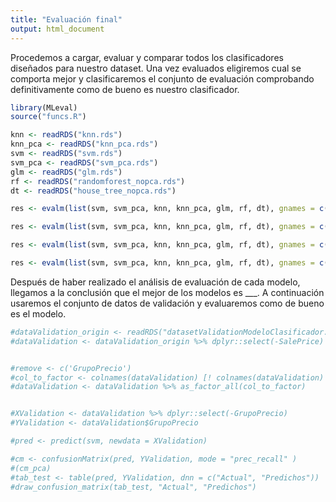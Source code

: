 ---
title: "Evaluación final"
output: html_document
---

Procedemos a cargar, evaluar y comparar todos los clasificadores diseñados para nuestro dataset. Una vez evaluados eligiremos cual se comporta mejor y clasificaremos el conjunto de evaluación comprobando definitivamente como de bueno es nuestro clasificador. 

```{r}
library(MLeval)
source("funcs.R")

knn <- readRDS("knn.rds")
knn_pca <- readRDS("knn_pca.rds")
svm <- readRDS("svm.rds")
svm_pca <- readRDS("svm_pca.rds")
glm <- readRDS("glm.rds")
rf <- readRDS("randomforest_nopca.rds")
dt <- readRDS("house_tree_nopca.rds")
```


```{r ,echo=FALSE,message=FALSE, warning=FALSE, fig.height=18, fig.width=18}
res <- evalm(list(svm, svm_pca, knn, knn_pca, glm, rf, dt), gnames = c('svm','svm_pca','knn', 'knn_pca', 'glm','rf', 'dt'),rlinethick=0.8,fsize=30, showplots = TRUE , bins=20, plots = c("prg"))

```

```{r ,echo=FALSE,message=FALSE, warning=FALSE, fig.height=18, fig.width=18}
res <- evalm(list(svm, svm_pca, knn, knn_pca, glm, rf, dt), gnames = c('svm','svm_pca','knn', 'knn_pca', 'glm','rf', 'dt'),rlinethick=0.8,fsize=30, optimise="MCC", showplots = TRUE , bins=20, plots = c("pr"))

```

```{r ,echo=FALSE,message=FALSE, warning=FALSE, fig.height=18, fig.width=18}
res <- evalm(list(svm, svm_pca, knn, knn_pca, glm, rf, dt), gnames = c('svm','svm_pca','knn', 'knn_pca', 'glm','rf', 'dt'),rlinethick=0.8,fsize=30, optimise="MCC", showplots = TRUE , bins=20, plots = c("r"))

```

```{r ,echo=FALSE,message=FALSE, warning=FALSE, fig.height=18, fig.width=18}
res <- evalm(list(svm, svm_pca, knn, knn_pca, glm, rf, dt), gnames = c('svm','svm_pca','knn', 'knn_pca', 'glm','rf', 'dt'),rlinethick=0.8,fsize=30, optimise="MCC", showplots = TRUE , bins=20, plots = c("cc"))

```

Después de haber realizado el análisis de evaluación de cada modelo, llegamos a la conclusión que el mejor de los modelos es ___. A continuación usaremos el conjunto de datos de validación y evaluaremos como de bueno es el modelo.

```{r}

#dataValidation_origin <- readRDS("datasetValidationModeloClasificador.rds")
#dataValidation <- dataValidation_origin %>% dplyr::select(-SalePrice)


#remove <- c('GrupoPrecio')
#col_to_factor <- colnames(dataValidation) [! colnames(dataValidation) %in% remove]
#dataValidation <- dataValidation %>% as_factor_all(col_to_factor)


#XValidation <- dataValidation %>% dplyr::select(-GrupoPrecio)
#YValidation <- dataValidation$GrupoPrecio


```


```{r}

#pred <- predict(svm, newdata = XValidation)

#cm <- confusionMatrix(pred, YValidation, mode = "prec_recall" )
#(cm_pca)
#tab_test <- table(pred, YValidation, dnn = c("Actual", "Predichos"))
#draw_confusion_matrix(tab_test, "Actual", "Predichos")

```
